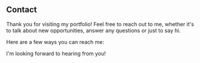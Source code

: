 
## Contact

Thank you for visiting my portfolio! Feel free to reach out to me, whether it's to talk about new opportunities, answer any questions or just to say hi.

Here are a few ways you can reach me:

<ContactList email={getEmail()} socials={getSocials()} client:visible />

I'm looking forward to hearing from you!
